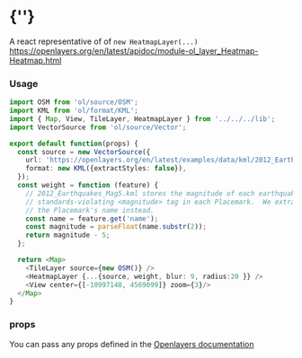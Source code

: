  
<Meta of={HeatmapLayerStories} />
 
# {'<HeatmapLayer />'}
 
A react representative of of `new HeatmapLayer(...)`
https://openlayers.org/en/latest/apidoc/module-ol_layer_Heatmap-Heatmap.html
<Story of={HeatmapLayerStories.Primary} />

### Usage
```typescript
import OSM from 'ol/source/OSM';
import KML from 'ol/format/KML';
import { Map, View, TileLayer, HeatmapLayer } from '../../../lib';
import VectorSource from 'ol/source/Vector';

export default function(props) {
  const source = new VectorSource({
    url: 'https://openlayers.org/en/latest/examples/data/kml/2012_Earthquakes_Mag5.kml',
    format: new KML({extractStyles: false}),
  });
  const weight = function (feature) {
    // 2012_Earthquakes_Mag5.kml stores the magnitude of each earthquake in a
    // standards-violating <magnitude> tag in each Placemark.  We extract it from
    // the Placemark's name instead.
    const name = feature.get('name');
    const magnitude = parseFloat(name.substr(2));
    return magnitude - 5;
  };

  return <Map>
    <TileLayer source={new OSM()} />
    <HeatmapLayer {...{source, weight, blur: 9, radius:20 }} />
    <View center={[-10997148, 4569099]} zoom={3}/>
  </Map>
}
```

### props

You can pass any props defined in the 
[Openlayers documentation](https://openlayers.org/en/latest/apidoc/module-ol_layer_Heatmap-Heatmap.html)